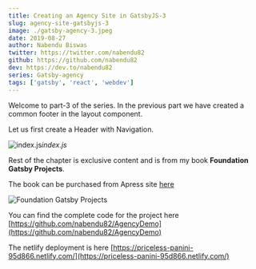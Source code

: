 ```yaml
---
title: Creating an Agency Site in GatsbyJS-3
slug: agency-site-gatsbyjs-3
image: ./gatsby-agency-3.jpeg
date: 2019-08-27
author: Nabendu Biswas
twitter: https://twitter.com/nabendu82
github: https://github.com/nabendu82
dev: https://dev.to/nabendu82
series: Gatsby-agency
tags: ['gatsby', 'react', 'webdev']
---
```


Welcome to part-3 of the series. In the previous part we have created a common footer in the layout component.

Let us first create a Header with Navigation.

![index.js](https://res.cloudinary.com/dxkxvfo2o/image/upload/v1590373031/AgencyGatsby/46_h435wg.png)*index.js*

Rest of the chapter is exclusive content and is from my book **Foundation Gatsby Projects**.

The book can be purchased from Apress site <a href="https://www.apress.com/in/book/9781484265574" target="_blank" rel="noopener noreferrer">here</a>




<div className={styles.image__small}>

![Foundation Gatsby Projects](https://res.cloudinary.com/dxkxvfo2o/image/upload/v1609570264/Foundation_Gatsby_zilffx.jpg)

</div>

You can find the complete code for the project here [https://github.com/nabendu82/AgencyDemo](https://github.com/nabendu82/AgencyDemo)

The netlify deployment is here [https://priceless-panini-95d866.netlify.com/](https://priceless-panini-95d866.netlify.com/)
